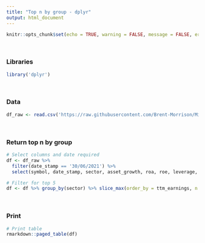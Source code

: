 ```yaml
---
title: "Top n by group - dplyr"
output: html_document
---
```


```r
knitr::opts_chunk$set(echo = TRUE, warning = FALSE, message = FALSE, error = FALSE, cache = TRUE)
```
<br>

### Libraries

```r
library('dplyr')
```
<br>

### Data

```r
df_raw <- read.csv('https://raw.githubusercontent.com/Brent-Morrison/Misc_scripts/master/stock_data.csv')
```
<br>

### Return top n by group 

```r
# Select columns and date required
df <- df_raw %>% 
  filter(date_stamp == '30/06/2021') %>% 
  select(symbol, date_stamp, sector, asset_growth, roa, roe, leverage, ttm_earnings)

# Filter for top 5 
df <- df %>% group_by(sector) %>% slice_max(order_by = ttm_earnings, n = 5)

```
<br>

### Print  

```r
# Print table
rmarkdown::paged_table(df)
```
